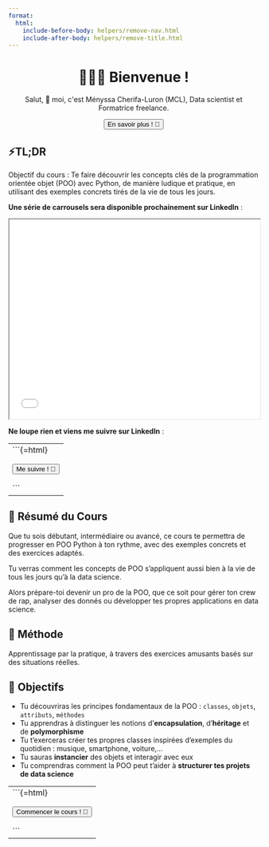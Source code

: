 ```yaml
---
format:
  html:
    include-before-body: helpers/remove-nav.html
    include-after-body: helpers/remove-title.html
---
```


```{=html}
<div style="text-align: center">
  <h1>🙋🏻‍♀️ Bienvenue !</h1>
  <p>Salut, 👋 moi, c'est Ményssa Cherifa-Luron (MCL), Data scientist et Formatrice freelance.</p>
  <a href="about.qmd">
    <button class="button-61">En savoir plus ! 🚀</button>
  </a>
</div>
```

## ⚡TL;DR 
Objectif du cours : Te faire découvrir les concepts clés de la programmation orientée objet (POO) avec Python, de manière ludique et pratique, en utilisant des exemples concrets tirés de la vie de tous les jours.

**Une série de carrousels sera disponible prochainement sur LinkedIn** : 

```{=html}
<iframe width="100%" height="400" src="pdf/Carroussel_poo1.pdf"></iframe>
```

**Ne loupe rien et viens me suivre sur LinkedIn** :

-----------------
```{=html}
<div style="text-align: center">
  <a href="https://www.linkedin.com/in/menyssacherifaluron/">
    <button class="button-61">Me suivre ! 🚀</button>
  </a>
</div>
```
-----------------

## 📑 Résumé du Cours

Que tu sois débutant, intermédiaire ou avancé, ce cours te permettra de progresser en POO Python à ton rythme, avec des exemples concrets et des exercices adaptés. 

Tu verras comment les concepts de POO s'appliquent aussi bien à la vie de tous les jours qu'à la data science.

Alors prépare-toi  devenir un pro de la POO, que ce soit pour gérer ton crew de rap, analyser des donnés ou développer tes propres applications en data science.

## 🔧 Méthode 

Apprentissage par la pratique, à travers des exercices amusants basés sur des situations réelles.

## 🎯 Objectifs 

- Tu découvriras les principes fondamentaux de la POO : `classes`, `objets`, `attributs`, `méthodes` 
- Tu apprendras à distinguer les notions d'**encapsulation**, d'**héritage** et de **polymorphisme**
- Tu t'exerceras  créer tes propres classes inspirées d'exemples du quotidien : musique, smartphone, voiture,...
- Tu sauras **instancier** des objets et interagir avec eux  
- Tu comprendras comment la POO peut t'aider à **structurer tes projets de data science**

-----------------
```{=html}
<div style="text-align: center">
  <a href="cours.qmd">
    <button class="button-61">Commencer le cours ! 🚀</button>
  </a>
</div>
```
-----------------